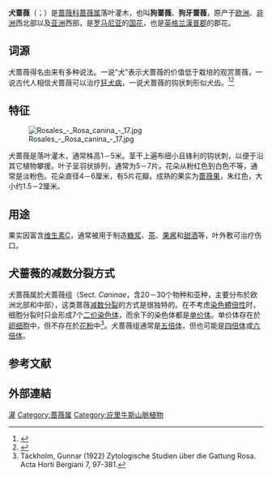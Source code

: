 {{Speciesbox
| image = Divlja_ruza_cvijet_270508.jpg|image2=Rosa canina 001.JPG
| image_caption = 
| genus = Rosa
| species = canina
| authority = [[L.|L.]], 1753
}}

'''犬蔷薇'''（{{sn|''Rosa canina''}}；{{lang-en|dog rose}}）是[[蔷薇科|蔷薇科]][[蔷薇属|蔷薇属]]落叶灌木，也叫'''狗蔷薇'''、'''狗牙蔷薇'''，原产于[[欧洲|欧洲]]、[[非洲|非洲]]西北部以及[[亚洲|亚洲]]西部，是[[罗马尼亚|罗马尼亚]]的[[国花|国花]]，也是[[英格兰|英格兰]][[漢普郡|漢普郡]]的郡花。

== 词源 ==
犬蔷薇得名由来有多种说法。一说“犬”表示犬蔷薇的价值低于栽培的观赏蔷薇，一说古代人相信犬蔷薇可以治疗[[狂犬病|狂犬病]]，一说犬蔷薇的钩状刺形似犬齿。<ref>{{Cite book|url=https://www.worldcat.org/oclc/863361796|publisher=Methuen|location=London|isbn=0-416-61780-8|oclc=863361796|last=Vedel|title=Trees and Bushes in Wood and Hedgerow|first=Helge|year=1960|pages=|last2=Lange|first2=Johan}}</ref><ref>{{Cite web|title=Properties of dog rose|url=https://www.botanical-online.com/en/medicinal-plants/dog-rose-rosa-canina-properties|accessdate=2020-01-15|author=|date=2019-01-19|last=|format=|work=Botanical online|publisher=|language=en-US|archive-date=2021-02-11|archive-url=https://web.archive.org/web/20210211231602/https://www.botanical-online.com/en/medicinal-plants/dog-rose-rosa-canina-properties|dead-url=no}}</ref>

== 特征 ==

[[File:Rosales_-_Rosa_canina_-_17.jpg|thumb]]

犬蔷薇是落叶灌木，通常株高1－5米。茎干上遍布细小且锋利的钩状刺，以便于沿其它植物攀援。叶子呈羽状排列，通常为5－7片。花朵从粉红色到白色不等，通常是淡粉色。花朵直径4－6厘米，有5片花瓣。成熟的果实为[[蔷薇果|蔷薇果]]，朱红色，大小约1.5－2厘米。

== 用途 ==
果实因富含[[维生素C|维生素C]]，通常被用于制造[[糖浆|糖浆]]、[[茶|茶]]、[[果酱|果酱]]和[[甜酒|甜酒]]等，叶外敷可治疗伤口。

== 犬蔷薇的减数分裂方式 ==
犬蔷薇属於犬蔷薇组（Sect. ''Caninae''，含20－30个物种和亚种，主要分布於欧洲北部和中部），这类蔷薇[[减数分裂|减数分裂]]的方式是很独特的。在不考虑[[染色體倍性|染色體倍性]]时，细胞分裂时只会形成7个[[二价染色体|二价染色体]]，而余下的染色体都是[[单价体|单价体]]。单价体存在於[[卵细胞|卵细胞]]中，但不存在於[[花粉|花粉]]中<ref>Täckholm, Gunnar (1922) Zytologische Studien über die Gattung Rosa. Acta Horti Bergiani 7, 97-381.</ref>。犬蔷薇组通常是[[五倍体|五倍体]]，但也可能是[[四倍体|四倍体]]或[[六倍体|六倍体]]。

==参考文献==
{{reflist|2}}

==外部連結==

{{Commons|Rosa canina}}
{{Wikispecies|Rosa canina}}
{{Taxonbar|from=Q146066}}

[[Category:藥用植物|灌]]
[[Category:蔷薇属|Category:蔷薇属]]
[[Category:庇里牛斯山脈植物|Category:庇里牛斯山脈植物]]

{{plant-stub}}